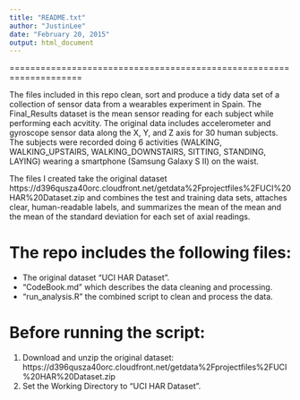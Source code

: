 ```yaml
---
title: "README.txt"
author: "JustinLee"
date: "February 20, 2015"
output: html_document
---
```

====================================================================

The files included in this repo clean, sort and produce a tidy data 
set of a collection of sensor data from a wearables experiment in 
Spain. The Final_Results dataset is the mean sensor reading for each 
subject while performing each acvitity.  The original data includes accelerometer and gyroscope sensor data along the X, Y, and Z axis 
for 30 human subjects.  The subjects were recorded doing 6 activities (WALKING, WALKING_UPSTAIRS, WALKING_DOWNSTAIRS, SITTING, STANDING, 
LAYING) wearing a smartphone (Samsung Galaxy S II) on the waist.

The files I created take the original dataset https://d396qusza40orc.cloudfront.net/getdata%2Fprojectfiles%2FUCI%20HAR%20Dataset.zip and
combines the test and training data sets, attaches clear, human-readable
labels, and summarizes the mean of the mean and the mean of the standard
deviation for each set of axial readings.  

The repo includes the following files:
====================================================================
- The original dataset "UCI HAR Dataset".
- "CodeBook.md" which describes the data cleaning and processing.
- "run_analysis.R" the combined script to clean and process the data.

Before running the script:
====================================================================
1. Download and unzip the original dataset:
https://d396qusza40orc.cloudfront.net/getdata%2Fprojectfiles%2FUCI%20HAR%20Dataset.zip
2. Set the Working Directory to "UCI HAR Dataset".
